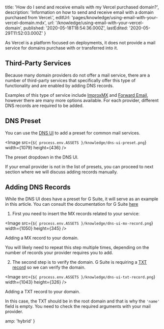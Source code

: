 
  title: 'How do I send and receive emails with my Vercel purchased domain?',
  description:
    'Information on how to send and receive email with a domain purchased from Vercel.',
  editUrl: 'pages/knowledge/using-email-with-your-vercel-domain.mdx',
  url: '/knowledge/using-email-with-your-vercel-domain',
  published: '2020-05-18T18:54:36.000Z',
  lastEdited: '2020-05-29T11:52:03.000Z'
}

As Vercel is a platform focused on deployments, it does not provide a mail service for domains purchase with or transferred into it.

## Third-Party Services

Because many domain providers do not offer a mail service, there are a number of third-party services that specifically offer this type of functionality and are enabled by adding DNS records.

Examples of this type of service include [ImproxMX](https://improvmx.com/) and [Forward Email](https://forwardemail.net/en), however there are many more options available. For each provider, different DNS records are required to be added.

## DNS Preset

You can use the [DNS UI](https://vercel.com/blog/dns-records-ui) to add a preset for common mail services.

<Image
  src={`${
    process.env.ASSETS
  }/knowledge/dns-ui-preset.png`}
  width={1079}
  height={436}
/>
<Caption>The preset dropdown in the DNS UI.</Caption>

If your email provider is not in the list of presets, you can proceed to next section where we will discuss adding records manually.

## Adding DNS Records

While the DNS UI does have a preset for G Suite, it will serve as an example in this article. You can consult the documentation for G Suite [here](https://support.google.com/a/answer/140034?hl=en)

1. First you need to insert the MX records related to your service:

<Image
  src={`${
    process.env.ASSETS
  }/knowledge/dns-ui-mx-record.png`}
  width={1050}
  height={345}
/>
<Caption>Adding a MX record to your domain.</Caption>

You will likely need to repeat this step multiple times, depending on the number of records your provider requires you to add.

2. The second step is to verify the domain. G Suite is requiring a [TXT record](https://support.google.com/a/answer/183895?hl=en) so we can verify the domain.

<Image
  src={`${
    process.env.ASSETS
  }/knowledge/dns-ui-txt-record.png`}
  width={1043}
  height={326}
/>
<Caption>Adding a TXT record to your domain.</Caption>

In this case, the TXT should be in the root domain and that is why the `'name'` field is empty. You need to check the required arguments with your mail provider.


  amp: 'hybrid'
}
